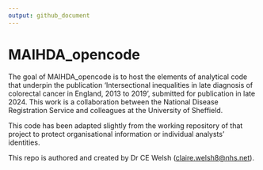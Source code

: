 ```yaml
---
output: github_document
---
```


<!-- README.md is generated from README.Rmd. Please edit that file -->

# MAIHDA_opencode

<!-- badges: start -->

<!-- badges: end -->

The goal of MAIHDA_opencode is to host the elements of analytical code that underpin the publication 'Intersectional inequalities in late diagnosis of colorectal cancer in England, 2013 to 2019', submitted for publication in late 2024. This work is a collaboration between the National Disease Registration Service and colleagues at the University of Sheffield.

This code has been adapted slightly from the working repository of that project to protect organisational information or individual analysts' identities.

This repo is authored and created by Dr CE Welsh ([claire.welsh8\@nhs.net](mailto:claire.welsh8@nhs.net){.email}).
